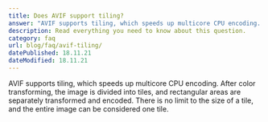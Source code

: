 ```yaml
---
title: Does AVIF support tiling?
answer: "AVIF supports tiling, which speeds up multicore CPU encoding. After color transforming, the image is divided into tiles, and rectangular areas are separately transformed and encoded. There is no limit to the size of a tile, and the entire image can be considered one tile."
description: Read everything you need to know about this question.
category: faq
url: blog/faq/avif-tiling/
datePublished: 18.11.21
dateModified: 18.11.21
---
```


AVIF supports tiling, which speeds up multicore CPU encoding. After color transforming, the image is divided into tiles, and rectangular areas are separately transformed and encoded. There is no limit to the size of a tile, and the entire image can be considered one tile.
